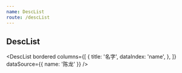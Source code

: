 ```yaml
---
name: DescList
route: /descList
---
```



## DescList

<DescList
  bordered
  columns={[
    {
      title: '名字',
      dataIndex: 'name',
    },
  ]}
  dataSource={{ name: '陈龙' }}
/>